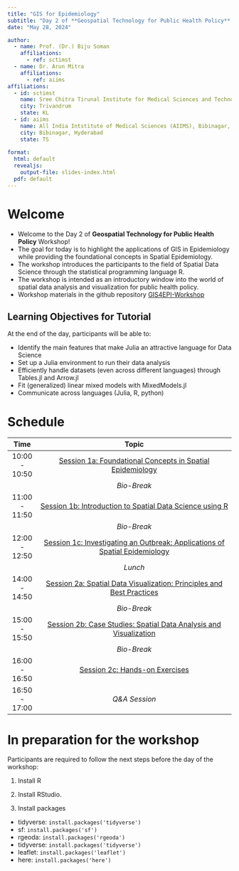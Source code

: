 ```yaml
---
title: "GIS for Epidemiology"
subtitle: "Day 2 of **Geospatial Technology for Public Health Policy** Workshop <br>*May 27--29, 2024 --- GISE Hub, IIT Bombay<br>\\@Central University Gujarat (CUG), Gandhinagar*" 
date: "May 28, 2024"

author:
  - name: Prof. (Dr.) Biju Soman
    affiliations:
      - ref: sctimst
  - name: Dr. Arun Mitra
    affiliations:
      - ref: aiims
affiliations:
  - id: sctimst
    name: Sree Chitra Tirunal Institute for Medical Sciences and Technology (SCTIMST), Trivandrum
    city: Trivandrum
    state: KL
  - id: aiims
    name: All India Intstitute of Medical Sciences (AIIMS), Bibinagar, Hyderabad
    city: Bibinagar, Hyderabad
    state: TS
    
format: 
  html: default
  revealjs: 
    output-file: slides-index.html
  pdf: default
---
```


# Welcome

  - Welcome to the Day 2 of **Geospatial Technology for Public Health Policy** Workshop!
  - The goal for today is to highlight the applications of GIS in Epidemiology while providing the foundational concepts in Spatial Epidemiology. 
  - The workshop introduces the participants to the field of Spatial Data Science through the statistical programming language R.
  - The workshop is intended as an introductory window into the world of spatial data analysis and visualization for public health policy.
  - Workshop materials in the github repository [GIS4EPI-Workshop](https://github.com/drarunmitra/GIS4Epidemiology)

## Learning Objectives for Tutorial

At the end of the day, participants will be able to:

  - Identify the main features that make Julia an attractive language for Data Science
  - Set up a Julia environment to run their data analysis
  - Efficiently handle datasets (even across different languages) through Tables.jl and Arrow.jl
  - Fit (generalized) linear mixed models with MixedModels.jl
  - Communicate across languages (Julia, R, python)



# Schedule

| Time          | Topic                                                                                            |
|:-------------:|:------------------------------------------------------------------------------------------------:|
| 10:00 - 10:50 | [Session 1a: Foundational Concepts in Spatial Epidemiology](session1a-foundational-concepts.qmd)  |
|               | _Bio-Break_                                                                                      |
| 11:00 - 11:50 | [Session 1b: Introduction to Spatial Data Science using R](session1b-intro-sds.qmd)               |
|               | _Bio-Break_                                                                                      |
| 12:00 - 12:50 | [Session 1c: Investigating an Outbreak: Applications of Spatial Epidemiology](session1c-investigate-outbreak.qmd) |
|               | _Lunch_                                                                                          |
| 14:00 - 14:50 | [Session 2a: Spatial Data Visualization: Principles and Best Practices](session2a-spatial-data-vis.qmd) |
|               | _Bio-Break_                                                                                      |
| 15:00 - 15:50 | [Session 2b: Case Studies: Spatial Data Analysis and Visualization](session2b-case-studies.qmd) |
|               | _Bio-Break_                                                                                      |
| 16:00 - 16:50 | [Session 2c: Hands-on Exercises](session2c-hands-on.qmd) |
| 16:50 - 17:00 | _Q&A Session_              | 

# In preparation for the workshop

Participants are required to follow the next steps before the day of the workshop:

 1. Install R

 2. Install RStudio. 
 
 3. Install packages

  - tidyverse: `install.packages('tidyverse')`
  - sf: `install.packages('sf')`
  - rgeoda: `install.packages('rgeoda')`
  - tidyverse: `install.packages('tidyverse')`
  - leaflet: `install.packages('leaflet')`
  - here: `install.packages('here')`